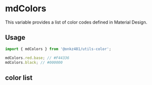 # mdColors

This variable provides a list of color codes defined in Material Design.

## Usage

```js
import { mdColors } from '@onkz481/utils-color';

mdColors.red.base; // #F44336
mdColors.black; // #000000
```

## color list


<MdPalettes />
